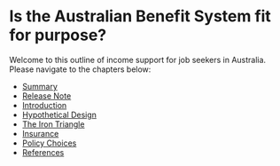# Is the Australian Benefit System fit for purpose? {.unnumbered}

Welcome to this outline of income support for job seekers in Australia. Please navigate to the chapters below:

-   [Summary](01-summary.qmd)
-   [Release Note](01b-RN.qmd)
-   [Introduction](02-introduction.qmd)
-   [Hypothetical Design](03-hypothetical.qmd)
-   [The Iron Triangle](06-iron.qmd)
-   [Insurance](07-insurance.qmd)
-   [Policy Choices](08-policy.qmd)
-   [References](references.qmd)

